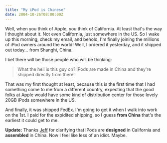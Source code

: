 ```yaml
---
title: "My iPod is Chinese"
date: 2004-10-26T08:00:00Z
---
```


Well, when you think of Apple, you think of California. At least that's the way I thought about it. Not even California, just somewhere in the US. So I wake up this morning, check my email, and behold, I'm finally joining the millions of iPod owners around the world! Well, I ordered it yesterday, and it shipped out today... from Shanghi, China.

I bet there will be those people who will be thinking:

> What the hell is this guy on? iPods are made in China and they're shipped directly from there!

That was my first thought at least, because this is the first time that I had something come to me from a different country, expecting that the good folks at Apple would have some kind of distribution center for those lovely 20GB iPods somewhere in the US.

And finally, it was shipped FedEx. I'm going to get it when I walk into work on the 1st. I paid for the expidited shipping, so I guess **from China** that's the earliest it could get to me.

**Update:** Thanks [Jeff][1] for clarifying that iPods are **designed** in California and **assembled** in China. Now I feel like less of an idiot. Maybe.

[1]: https://www.jeffledoux.com
